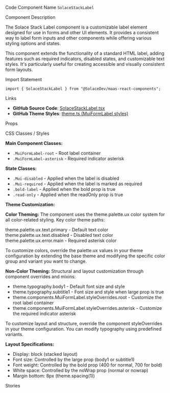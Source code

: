 
<Meta of={SolaceStackLabelStories} />

<Title>Stack Label</Title>

<Description of={SolaceStackLabelStories} />

<Subtitle>Code Component Name</Subtitle>
`SolaceStackLabel`

<Subtitle>Component Description</Subtitle>

The Solace Stack Label component is a customizable label element designed for use in forms and other UI elements. It provides a consistent way to label form inputs and other components while offering various styling options and states.

This component extends the functionality of a standard HTML label, adding features such as required indicators, disabled states, and customizable text styles. It's particularly useful for creating accessible and visually consistent form layouts.

<Subtitle>Import Statement</Subtitle>

```tsx
import { SolaceStackLabel } from "@SolaceDev/maas-react-components";
```

<Subtitle>Links</Subtitle>

- **GitHub Source Code**: [SolaceStackLabel.tsx](https://github.com/SolaceDev/maas-react-components/blob/main/src/components/form/SolaceStackLabel.tsx)
- **GitHub Theme Styles**: <a href="https://github.com/SolaceDev/maas-react-components/blob/main/src/resources/theme.ts#:~:text=MuiFormLabel" target="_blank">theme.ts (MuiFormLabel styles)</a>

<Subtitle>Props</Subtitle>

<ArgTypes of={SolaceStackLabelStories} />

<Subtitle>CSS Classes / Styles</Subtitle>

**Main Component Classes:**

- `.MuiFormLabel-root` - Root label container
- `.MuiFormLabel-asterisk` - Required indicator asterisk

**State Classes:**

- `.Mui-disabled` - Applied when the label is disabled
- `.Mui-required` - Applied when the label is marked as required
- `.bold-label` - Applied when the bold prop is true
- `.read-only` - Applied when the readOnly prop is true

**Theme Customization:**

**Color Theming:**
The component uses the theme.palette.ux color system for all color-related styling. Key color theme paths:

<div style={{ display: "flex", alignItems: "center", margin: "8px 0" }}>
	<div
		style={{
			width: "16px",
			height: "16px",
			backgroundColor: "#000000",
			border: "1px solid rgba(0,0,0,0.2)",
			borderRadius: "3px",
			marginRight: "8px"
		}}
	></div>
	<span>theme.palette.ux.text.primary - Default text color</span>
</div>
<div style={{ display: "flex", alignItems: "center", margin: "8px 0" }}>
	<div
		style={{
			width: "16px",
			height: "16px",
			backgroundColor: "#757575",
			border: "1px solid rgba(0,0,0,0.2)",
			borderRadius: "3px",
			marginRight: "8px"
		}}
	></div>
	<span>theme.palette.ux.text.disabled - Disabled text color</span>
</div>
<div style={{ display: "flex", alignItems: "center", margin: "8px 0" }}>
	<div
		style={{
			width: "16px",
			height: "16px",
			backgroundColor: "#FF0000",
			border: "1px solid rgba(0,0,0,0.2)",
			borderRadius: "3px",
			marginRight: "8px"
		}}
	></div>
	<span>theme.palette.ux.error.main - Required asterisk color</span>
</div>

To customize colors, override the palette.ux values in your theme configuration by extending the base theme and modifying the specific color group and variant you want to change.

**Non-Color Theming:**
Structural and layout customization through component overrides and mixins:

- theme.typography.body1 - Default font size and style
- theme.typography.subtitle1 - Font size and style when large prop is true
- theme.components.MuiFormLabel.styleOverrides.root - Customize the root label container
- theme.components.MuiFormLabel.styleOverrides.asterisk - Customize the required indicator asterisk

To customize layout and structure, override the component styleOverrides in your theme configuration. You can modify typography using predefined variants.

**Layout Specifications:**

- Display: block (stacked layout)
- Font size: Controlled by the large prop (body1 or subtitle1)
- Font weight: Controlled by the bold prop (400 for normal, 700 for bold)
- White space: Controlled by the noWrap prop (normal or nowrap)
- Margin bottom: 8px (theme.spacing(1))

<Subtitle>Stories</Subtitle>

<CustomStories />
